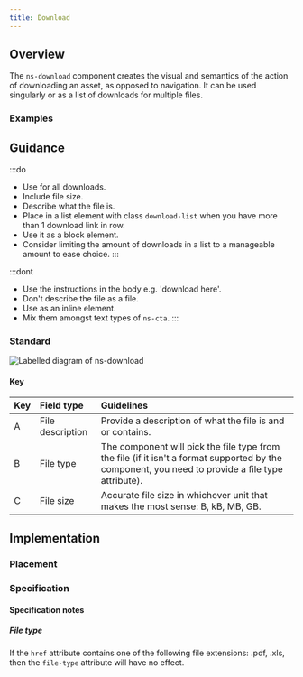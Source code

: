 ```yaml
---
title: Download
---
```




## Overview

<CompDetails name={componentName} />

The `ns-download` component creates the visual and semantics of the action of downloading an asset, as opposed to navigation. It can be used singularly or as a list of downloads for multiple files.

### Examples

<Tabs>
  <TabItem label="Standard">
    <ExampleViewer type="standard" />
  </TabItem>
  <TabItem label="List">
    <ExampleViewer type="list" />
  </TabItem>
</Tabs>

## Guidance

:::do
- Use for all downloads.
- Include file size.
- Describe what the file is.
- Place in a list element with class `download-list` when you have more than 1 download link in row.
- Use it as a block element.
- Consider limiting the amount of downloads in a list to a manageable amount to ease choice.
:::

:::dont
- Use the instructions in the body e.g. 'download here'.
- Don't describe the file as a file.
- Use as an inline element.
- Mix them amongst text types of `ns-cta`.
:::

### Standard

![Labelled diagram of ns-download](@assets/components/ns-download/guidance.webp)

#### Key

| Key | Field type | Guidelines |
| :--- | :--- | :--- |
| <span class="marker">A</span> | File description | Provide a description of what the file is and or contains. |
| <span class="marker">B</span> | File type | The component will pick the file type from the file (if it isn't a format supported by the component, you need to provide a file type attribute). |
| <span class="marker">C</span> | File size | Accurate file size in whichever unit that makes the most sense: B, kB, MB, GB. |

## Implementation

### Placement

<Placement name={componentName} />

### Specification

<Specification name={componentName} />

#### Specification notes

##### File type

If the `href` attribute contains one of the following file extensions: .pdf, .xls, then the `file-type` attribute will have no effect.
